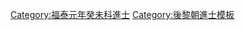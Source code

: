 {{Navbox
|name = 福泰元年癸未科庭試進士榜
|title = [[後黎朝進士列表|福泰元年（1643年）癸未科庭試進士榜]]
|titlestyle = background-color:#FFD700;
|image =
|style = width:100%;text-align:center; 
|groupstyle = text-align:center; background-color:#FFD700;
|liststyle = text-align:center;
|state = {{{state<includeonly>|collapsed</includeonly>}}}

|group1 = 第二甲<br>勅賜進士出身<br>共2名
|list1 = '''[[阮克紹]]''' - [[黎斆|黎　斆]]

|group2 = 第三甲<br>勅賜同進士出身<br>共7名
|list2 = [[黎廷譽]] - [[黎致澤]] - [[潘德全]] - [[黎瓊|黎　瓊]] - [[梁宜|梁　宜]] - [[阮文榜]] - [[武良|武　良]]

|belowstyle = text-align: center; background-color:#FFD700;
|below='''前一科：[[Template:陽和六年庚辰科庭試進士榜|陽和六年庚辰科]]　'''·'''　後一科：[[Template:福泰四年丙戌科庭試進士榜|福泰四年丙戌科]]'''
}}
[[Category:福泰元年癸未科進士]]
<noinclude>[[Category:福泰元年癸未科進士| ]]
[[Category:後黎朝進士模板]]</noinclude>